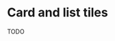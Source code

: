 

<Meta
  title="Styles/Containers/Card and list tiles"
  decorators={decorators}
/>

# Card and list tiles

<Story name="TODO">
  <Grid container spacing={1} direction="row">
    TODO
  </Grid>
</Story>
